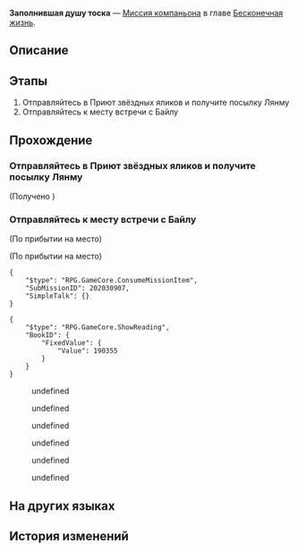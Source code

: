 {{Дополнить|Диалоги.}}
{{Миссия Инфобокс
|id              = 2020309
|Название        = 
|Изображение     = Миссия Освоения Заполнившая душу тоска.png
|Тип             = Миссия компаньона
|События         = 
|Глава           = Бесконечная жизнь
|Условия         = Завершена [[Миссия Освоения]] ''[[Ветвистые рога и спутанные корни]]''
|Персонажи       = Байлу; Первопроходец; Робоптаха
|СтартЛокация    = Центральная гавань Приюта звёздных яликов
|Мир             = Лофу Сяньчжоу
|Локации         = Центральная гавань Приюта звёздных яликов
|Предыдущая      = 
|Следующая       = 
|Награды         = Кредиты*5 000
}}
'''Заполнившая душу тоска''' — [[Миссия компаньона]] в главе [[Бесконечная жизнь]].

==Описание==
{{Описание|<!--официальное описание из Перекрёстка судеб-->}}

==Этапы==
# Отправляйтесь в Приют звёздных яликов и получите посылку Лянму
# Отправляйтесь к месту встречи с Байлу

==Прохождение==
{{Дополнить}}

{{Диалог Конец}}

===Отправляйтесь в Приют звёздных яликов и получите посылку Лянму===
{{Описание миссии|локация=Центральная гавань Приюта звёздных яликов|Лянму хочет, чтобы вы передали посылку, которую он приготовил для Банься. Очевидно, он не знает о её смерти. Оставьте посылку себе и обсудите с целителем, как с ней поступить.<br />Это же любовное письмо? Лучше его не читать.}}
{{Диалог Начало}}

;(Получено {{Item|Посылка|20|x=1}})
{{Диалог Конец}}

===Отправляйтесь к месту встречи с Байлу===
{{Описание миссии|локация=Центральная гавань Приюта звёздных яликов|Вы получили посылку и хотите открыть её вместе с Байлу.<br />Посылка не предназначается вам, но поскольку Банься больше нет, вам придётся прочесть письмо.}}
{{Диалог Начало}}
;(По прибытии на место)

;(По прибытии на место)
<!--Unknown TalkSentence: 202090201-->
<pre>{
	"$type": "RPG.GameCore.ConsumeMissionItem",
	"SubMissionID": 202030907,
	"SimpleTalk": {}
}</pre>
<!--Unknown TalkSentence: 202090203-->
<pre>{
	"$type": "RPG.GameCore.ShowReading",
	"BookID": {
		"FixedValue": {
			"Value": 190355
		}
	}
}</pre>
<!--Unknown TalkSentence: 202090204-->
<!--Unknown TalkSentence: 202090205-->
<!--Unknown TalkSentence: 202090206-->
:{{Диалог|Стрелка}} undefined
:{{Диалог|Стрелка}} undefined
<!--Unknown TalkSentence: 202090208-->
<!--Unknown TalkSentence: 202090211-->
<!--Unknown TalkSentence: 202090212-->
:{{Диалог|Стрелка}} undefined
:{{Диалог|Стрелка}} undefined
:{{Диалог|Стрелка}} undefined
:{{Диалог|Стрелка}} undefined
{{Диалог Конец}}

==На других языках==
{{На других языках
|en   = Tale of Woe
|zhs  = 忧思难忘
|zht  = 憂思難忘
|ja   = 忘れ難き憂思
|ko   = 떨치기 어려운 고민
|es   = Una historia trágica
|fr   = Chronique du malheur
|ru   = Заполнившая душу тоска
|th   = ความกังวลที่ยากจะลืมเลือน
|vi   = Lưu Luyến Khó Quên
|de   = Nagende Sorgen
|id   = Kekhawatiran yang Melekat
|pt   = Conto de Aflição
}}

==История изменений==
{{История изменений|2.7}}
